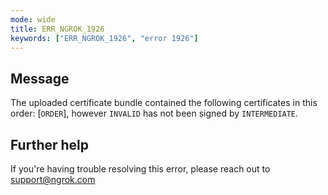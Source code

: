 ```yaml
---
mode: wide
title: ERR_NGROK_1926
keywords: ["ERR_NGROK_1926", "error 1926"]
---
```


## Message

The uploaded certificate bundle contained the following certificates in this order: [`ORDER`], however `INVALID` has not been signed by `INTERMEDIATE`.

## Further help

If you're having trouble resolving this error, please reach out to [support@ngrok.com](mailto:support@ngrok.com?subject=Help%20with%20ERR_NGROK_1926)
